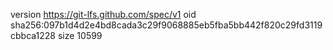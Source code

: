 version https://git-lfs.github.com/spec/v1
oid sha256:097b1d4d2e4bd8cada3c29f9068885eb5fba5bb442f820c29fd3119cbbca1228
size 10599
